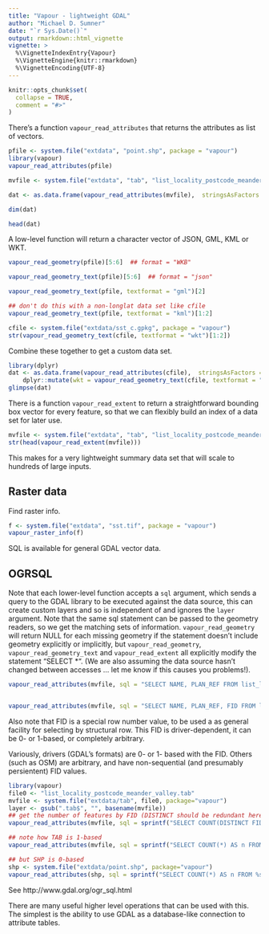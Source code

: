 ```yaml
---
title: "Vapour - lightweight GDAL"
author: "Michael D. Sumner"
date: "`r Sys.Date()`"
output: rmarkdown::html_vignette
vignette: >
  %\VignetteIndexEntry{Vapour}
  %\VignetteEngine{knitr::rmarkdown}
  %\VignetteEncoding{UTF-8}
---
```


```r
knitr::opts_chunk$set(
  collapse = TRUE,
  comment = "#>"
)
```


There's a function `vapour_read_attributes` that returns the attributes as  list of vectors. 


```r
pfile <- system.file("extdata", "point.shp", package = "vapour")
library(vapour)
vapour_read_attributes(pfile)
```


```r
mvfile <- system.file("extdata", "tab", "list_locality_postcode_meander_valley.tab", package="vapour")

dat <- as.data.frame(vapour_read_attributes(mvfile),  stringsAsFactors = FALSE)

dim(dat)

head(dat)
```


A low-level function will return a character vector of JSON, GML, KML or WKT. 

```r
vapour_read_geometry(pfile)[5:6]  ## format = "WKB"

vapour_read_geometry_text(pfile)[5:6]  ## format = "json"

vapour_read_geometry_text(pfile, textformat = "gml")[2]

## don't do this with a non-longlat data set like cfile
vapour_read_geometry_text(pfile, textformat = "kml")[1:2]

cfile <- system.file("extdata/sst_c.gpkg", package = "vapour")
str(vapour_read_geometry_text(cfile, textformat = "wkt")[1:2])

```


Combine these together to get a custom data set. 

```r
library(dplyr)
dat <- as.data.frame(vapour_read_attributes(cfile),  stringsAsFactors = FALSE) %>%
    dplyr::mutate(wkt = vapour_read_geometry_text(cfile, textformat = "wkt"))
glimpse(dat)
```


There is a function `vapour_read_extent` to return a straightforward bounding box vector for every feature, so that
we can flexibly build an index of a data set for later use. 

```r
mvfile <- system.file("extdata", "tab", "list_locality_postcode_meander_valley.tab", package="vapour")
str(head(vapour_read_extent(mvfile)))

```

This makes for a very lightweight summary data set that will scale to hundreds of large inputs. 




## Raster data

Find raster info. 


```r
f <- system.file("extdata", "sst.tif", package = "vapour")
vapour_raster_info(f)

```




SQL is available for general GDAL vector data. 


## OGRSQL

Note that each lower-level function accepts a `sql` argument, 
which sends a query to the GDAL library to be executed against
the data source, this can create custom layers and so is independent of and ignores the `layer` argument. Note that the same sql statement can be passed to the geometry readers, so we get the matching sets of information. `vapour_read_geometry` will return NULL for each missing geometry if the statement doesn't include geometry explicitly or implicitly, but `vapour_read_geometry`, `vapour_read_geometry_text` and `vapour_read_extent` all explicitly modify the statement "SELECT *". (We are also assuming the data source hasn't changed between accesses ... let me know if this causes you problems!). 

```r
vapour_read_attributes(mvfile, sql = "SELECT NAME, PLAN_REF FROM list_locality_postcode_meander_valley WHERE POSTCODE < 7291")


vapour_read_attributes(mvfile, sql = "SELECT NAME, PLAN_REF, FID FROM list_locality_postcode_meander_valley WHERE POSTCODE = 7306")

```

Also note that FID is a special row number value, to be used a as general facility for selecting by structural row. This FID is driver-dependent, it can be 0- or 1-based, or completely arbitrary. 

Variously, drivers (GDAL's formats) are 0- or 1- based with the FID. Others (such as OSM) are arbitrary, and have non-sequential (and presumably persientent) FID values. 

```r
library(vapour)
file0 <- "list_locality_postcode_meander_valley.tab"
mvfile <- system.file("extdata/tab", file0, package="vapour")
layer <- gsub(".tab$", "", basename(mvfile))
## get the number of features by FID (DISTINCT should be redundant here)
vapour_read_attributes(mvfile, sql = sprintf("SELECT COUNT(DISTINCT FID) AS nfeatures FROM %s", layer))

## note how TAB is 1-based 
vapour_read_attributes(mvfile, sql = sprintf("SELECT COUNT(*) AS n FROM %s WHERE FID < 2", layer))

## but SHP is 0-based
shp <- system.file("extdata/point.shp", package="vapour")
vapour_read_attributes(shp, sql = sprintf("SELECT COUNT(*) AS n FROM %s WHERE FID < 2", "point"))
```
See http://www.gdal.org/ogr_sql.html


There are many useful higher level operations that can be used with this. The simplest is the ability to use GDAL as a database-like connection to attribute tables. 


